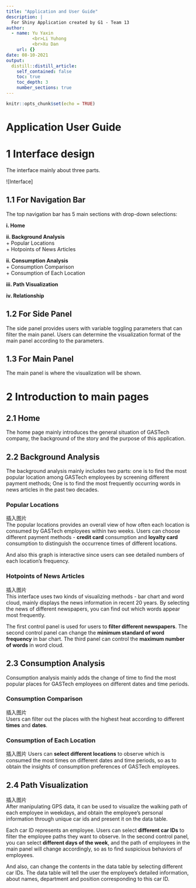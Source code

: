 ```yaml
---
title: "Application and User Guide"
description: |
  For Shiny Application created by G1 - Team 13
author:
  - name: Yu Yaxin    
          <br>Li Yuhong      
          <br>Xu Dan  
    url: {}
date: 08-10-2021
output:
  distill::distill_article:
    self_contained: false
    toc: true
    toc_depth: 3
    number_sections: true
---
```



```r
knitr::opts_chunk$set(echo = TRUE)
```

# Application User Guide

# 1 Interface design
The interface mainly about three parts.

![Interface]

## 1.1 For Navigation Bar
The top navigation bar has 5 main sections with drop-down selections:  

**i. Home**  

**ii. Background Analysis**  
    + Popular Locations  
    + Hotpoints of News Articles  
    
**ii. Consumption Analysis**  
    + Consumption Comparison  
    + Consumption of Each Location  
    
**iii. Path Visualization**

**iv. Relationship**


## 1.2 For Side Panel
The side panel provides users with variable toggling parameters that can filter the main panel. Users can determine the visualization format of the main panel according to the parameters.

## 1.3 For Main Panel
The main panel is where the visualization will be shown.

# 2 Introduction to main pages 
## 2.1 Home
The home page mainly introduces the general situation of GASTech company, the background of the story and the purpose of this application.

## 2.2 Background Analysis
The background analysis mainly includes two parts: one is to find the most popular location among GASTech employees by screening different payment methods; One is to find the most frequently occurring words in news articles in the past two decades.

### Popular Locations 
插入图片      
The popular locations provides an overall view of how often each location is consumed by GASTech employees within two weeks. Users can choose different payment methods - **credit card** consumption and **loyalty card** consumption to distinguish the occurrence times of different locations.

And also this graph is interactive since users can see detailed numbers of each location's frequency.

### Hotpoints of News Articles
插入图片  
This interface uses two kinds of visualizing methods - bar chart and word cloud, mainly displays the news information in recent 20 years. By selecting the news of different newspapers, you can find out which words appear most frequently.

The first control panel is used for users to **filter different newspapers**. The second control panel can change the **minimum standard of word frequency** in bar chart. The third panel can control the **maximum number of words** in word cloud.

## 2.3 Consumption Analysis
Consumption analysis mainly adds the change of time to find the most popular places for GASTech employees on different dates and time periods.

### Consumption Comparison
插入图片    
Users can filter out the places with the highest heat according to different **times** and **dates**.

### Consumption of Each Location
插入图片
Users can **select different locations** to observe which is consumed the most times on different dates and time periods, so as to obtain the insights of consumption preferences of GASTech employees.

## 2.4 Path Visualization
插入图片  
After manipulating GPS data, it can be used to visualize the walking path of each employee in weekdays, and obtain the employee's personal information through unique car ids and present it on the data table.

Each car ID represents an employee. Users can select **different car IDs** to filter the employee paths they want to observe. In the second control panel, you can select **different days of the week**, and the path of employees in the main panel will change accordingly, so as to find suspicious behaviors of employees.

And also, can change the contents in the data table by selecting different car IDs. The data table will tell the user the employee's detailed information, about names, department and position corresponding to this car ID.